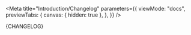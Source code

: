 
<Meta
  title="Introduction/Changelog"
  parameters={{
    viewMode: "docs",
    previewTabs: {
      canvas: { hidden: true },
    },
  }}
/>

<Description>{CHANGELOG}</Description>
